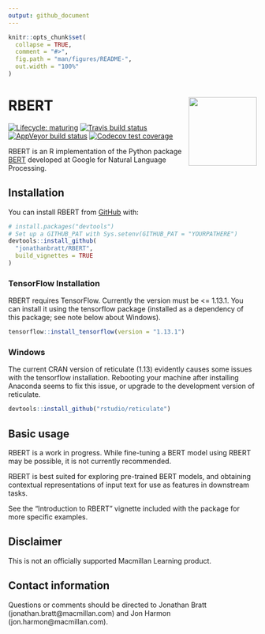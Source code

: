 ```yaml
---
output: github_document
---
```


<!-- README.md is generated from README.Rmd. Please edit that file -->

```r
knitr::opts_chunk$set(
  collapse = TRUE,
  comment = "#>",
  fig.path = "man/figures/README-",
  out.width = "100%"
)
```
# RBERT <img src='man/figures/rbert_hex.png' align="right" height="138.5" />

<!-- badges: start -->
[![Lifecycle: maturing](https://img.shields.io/badge/lifecycle-maturing-blue.svg)](https://www.tidyverse.org/lifecycle/#maturing)
[![Travis build status](https://travis-ci.org/jonathanbratt/RBERT.svg?branch=master)](https://travis-ci.org/jonathanbratt/RBERT)
[![AppVeyor build status](https://ci.appveyor.com/api/projects/status/github/jonathanbratt/RBERT?branch=master&svg=true)](https://ci.appveyor.com/project/jonathanbratt/RBERT)
[![Codecov test coverage](https://codecov.io/gh/jonathanbratt/RBERT/branch/master/graph/badge.svg)](https://codecov.io/gh/jonathanbratt/RBERT?branch=master)
<!-- badges: end -->

RBERT is an R implementation of the Python package [BERT](https://github.com/google-research/bert) developed at Google for Natural Language Processing.

## Installation

You can install RBERT from [GitHub](https://github.com/) with:

```r
# install.packages("devtools")
# Set up a GITHUB_PAT with Sys.setenv(GITHUB_PAT = "YOURPATHERE")
devtools::install_github(
  "jonathanbratt/RBERT", 
  build_vignettes = TRUE
)
```

### TensorFlow Installation

RBERT requires TensorFlow. Currently the version must be <= 1.13.1. You can install it using the tensorflow package (installed as a dependency of this package; see note below about Windows).

```r
tensorflow::install_tensorflow(version = "1.13.1")
```

### Windows

The current CRAN version of reticulate (1.13) evidently causes some issues with the tensorflow installation. Rebooting your machine after installing Anaconda seems to fix this issue, or upgrade to the development version of reticulate.

```r
devtools::install_github("rstudio/reticulate")
```

## Basic usage

RBERT is a work in progress. While fine-tuning a BERT model using RBERT may be possible, it is not currently recommended.

RBERT is best suited for exploring pre-trained BERT models, and obtaining contextual representations of input text for use as features in downstream tasks.

See the "Introduction to RBERT" vignette included with the package for more specific examples.

## Disclaimer

This is not an officially supported Macmillan Learning product.

## Contact information

Questions or comments should be directed to Jonathan Bratt (jonathan.bratt@macmillan.com) and Jon Harmon (jon.harmon@macmillan.com).
